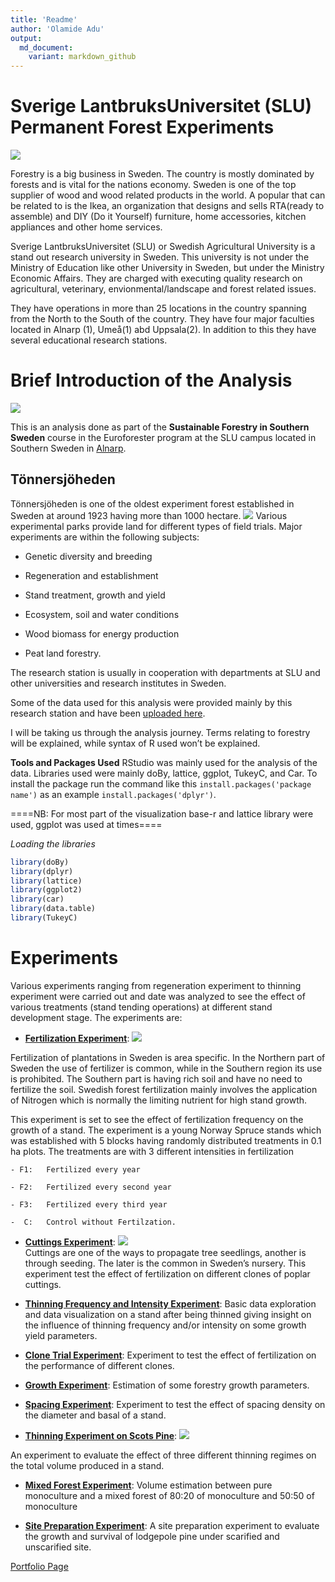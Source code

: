 ```yaml
---
title: 'Readme'
author: 'Olamide Adu'
output: 
  md_document: 
    variant: markdown_github
---
```


# Sverige LantbruksUniversitet (SLU) Permanent Forest Experiments
![](https://i0.wp.com/odlandestadsbasarer.se/wp-content/uploads/2017/09/SLU-2.jpg?ssl=1)

Forestry is a big business in Sweden. The country is mostly dominated by forests and is vital for the nations economy. Sweden is one of the top supplier of wood and wood related products in the world. A popular that can be related to is the Ikea, an organization that designs and sells RTA(ready to assemble) and DIY (Do it Yourself) furniture, home accessories, kitchen appliances and other home services.

Sverige LantbruksUniversitet (SLU) or Swedish Agricultural University is a stand out research university in Sweden. This university is not under the Ministry of Education like other University in Sweden, but under the Ministry Economic  Affairs. They are charged with executing quality research on agricultural, veterinary, envionmental/landscape and forest related issues.

They have operations in more than 25 locations in the country spanning from the North to the South of the country. They have four major faculties located in Alnarp (1), Umeå(1) abd Uppsala(2). In addition to this they have several educational research stations.


# Brief Introduction of the Analysis
![](http://www.chemical-ecology.net/alg56b.gif)

This is an analysis done as part of the **Sustainable Forestry in Southern Sweden** course in the Euroforester program at the SLU campus located in Southern Sweden in [Alnarp](https://www.slu.se/en/departments/southern-swedish-forest-research-centre/).

## Tönnersjöheden
Tönnersjöheden is one of the oldest experiment forest established in Sweden at around 1923 having more than 1000 hectare.
![](https://student.slu.se/globalassets/ew/org/inst/ssv/fras/phd-kurs-t-heden-nov-18/t4-i-hosttsolen.jpg)
Various experimental parks provide land for different types of field trials. Major experiments are within the following subjects:

-   Genetic diversity and breeding

-   Regeneration and establishment

-   Stand treatment, growth and yield

-   Ecosystem, soil and water conditions

-   Wood biomass for energy production

-   Peat land forestry.

The research station is usually in cooperation with departments at SLU and other universities and research institutes in Sweden.

Some of the data used for this analysis were provided mainly by this research station and have been [uploaded here](https://github.com/xrander/SLU-Plantation-Experimentation/tree/master/Data).

I will be taking us through the analysis journey. Terms relating to forestry will be explained, while syntax of R used won't be explained.

**Tools and Packages Used**
RStudio was mainly used for the analysis of the data. 
Libraries used were mainly doBy, lattice, ggplot, TukeyC, and Car. 
To install the package run the command like this `install.packages('package name')` as an example `install.packages('dplyr')`.

====NB: For most part of the  visualization base-r and lattice library were used, ggplot was used at times====

*Loading the libraries*
```r
library(doBy)
library(dplyr)
library(lattice)
library(ggplot2)
library(car)
library(data.table)
library(TukeyC)
```

# Experiments
Various experiments ranging from regeneration experiment to thinning experiment were carried out and date was analyzed to see the effect of various treatments (stand tending operations) at different stand development stage. The experiments are:

-   **[Fertilization Experiment](fertilizer.md)**:
![](https://www.mdpi.com/forests/forests-12-00298/article_deploy/html/images/forests-12-00298-g001.png)

Fertilization of plantations in Sweden is area specific. In the Northern part of Sweden the use of fertilizer is common, while in the Southern region its use is prohibited. The Southern part is having rich soil and have no need to fertilize the soil. Swedish forest fertilization mainly involves the application of Nitrogen which is normally the limiting nutrient for high stand growth.

This experiment is set to see the effect of fertilization frequency on the growth of a stand. The experiment is a young Norway Spruce stands which was established with 5 blocks having randomly distributed treatments in 0.1 ha plots. The treatments are with 3 different intensities in fertilization

    - F1:   Fertilized every year
    
    - F2:   Fertilized every second year
    
    - F3:   Fertilized every third year
    
    -  C:   Control without Fertilzation.

-   **[Cuttings Experiment](cuttings.md)**:
![](https://www.sgaonline.org.au/images/pics/hardwoodcuttings.jpg)
<br>
Cuttings are one of the ways to propagate tree seedlings, another is through seeding. The later is the common in Sweden's nursery. This experiment test the effect of fertilization on different clones of poplar cuttings.

-   **[Thinning Frequency and Intensity Experiment](pct.md)**: Basic data exploration and data visualization on a stand after being thinned giving insight on the influence of thinning frequency and/or  intensity on some growth yield parameters.

-   **[Clone Trial Experiment](clone.md)**:
Experiment to test the effect of fertilization on the performance of different clones.

-   **[Growth Experiment](growth_experiment.md)**:
Estimation of some forestry growth parameters.

-   **[Spacing Experiment](spacing_experiment.md)**: Experiment to test the effect of spacing density on the diameter and basal of a stand.

-   **[Thinning Experiment on Scots Pine](Thinning_experiment.md)**: 
![](https://encrypted-tbn0.gstatic.com/images?q=tbn:ANd9GcT5O_EthfXgRFnxQrU2yVt2ESZcXRCQrvmaVg&usqp=CAU)

An experiment to evaluate the effect of three different thinning regimes on the total volume produced in a stand.

-   **[Mixed Forest Experiment](mixed_forest.md)**: Volume estimation between pure monoculture and a mixed forest of 80:20 of monoculture and 50:50 of monoculture

-   **[Site Preparation Experiment](lodgepole.md)**: A site preparation experiment to evaluate the growth and survival of lodgepole pine under scarified and unscarified site.
<br>

[Portfolio Page](https://xrander.github.io)